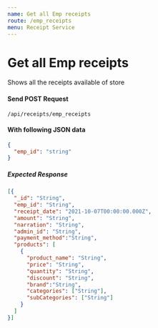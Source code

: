 ```yaml
---
name: Get all Emp receipts
route: /emp_receipts
menu: Receipt Service
---
```


# Get all Emp receipts

Shows all the receipts available of store

#### Send POST Request

<Code>/api/receipts/emp_receipts</Code>

#### With following JSON data

```json
{
  "emp_id": "string"
}
```

##### Expected Response

```json
[{
  "_id": "String",
  "emp_id": "String",
  "receipt_date": "2021-10-07T00:00:00.000Z",
  "amount": "String",
  "narration": "String",
  "admin_id": "String",
  "payment_method":"String",
  "products": [
    {
      "product_name": "String",
      "price": "String",
      "quantity": "String",
      "discount": "String",
      "brand":"String",
      "categories": ["String"],
      "subCategories": ["String"]
    }
  ]
}]
```
